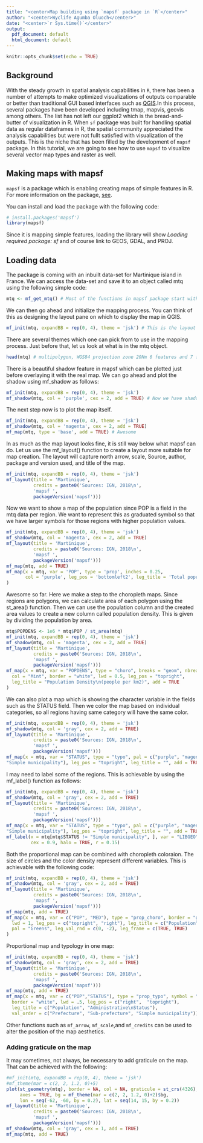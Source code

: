 ```yaml
---
title: "<center>Map building using `mapsf` package in `R`</center>"
author: "<center>Wyclife Agumba Oluoch</center>"
date: "<center>`r Sys.time()`</center>"
output:
  pdf_document: default
  html_document: default
---
```


```r
knitr::opts_chunk$set(echo = TRUE)
```
## Background

With the steady growth in spatial analysis capabilities in `R`, there has been a number of attempts to make optimized visualizations of outputs comparable or better than traditional GUI based interfaces such as [QGIS](https://qgis.org/en/site/).In this process, several packages have been developed including tmap, mapvis, geovis among others. The list has not left our ggplot2 which is the bread-and-butter of visualization in R. When `sf` package was built for handling spatial data as regular dataframes in R, the spatial community appreciated the analysis capabilities but were not fullt satisfied with visualization of the outputs. This is the niche that has been filled by the development of `mapsf` package. In this tutorial, we are going to see how to use `mapsf` to visualize several vector map types and raster as well. 

## Making maps with mapsf

`mapsf` is a package which is enabling creating maps of simple features in R. For more information on the package, [see](https://github.com/riatelab/mapsf).

You can install and load the package with the following code:

```r
# install.packages('mapsf')
library(mapsf)
```

Since it is mapping simple features, loading the library will show _Loading required package: sf_ and of course link to GEOS, GDAL, and PROJ.

## Loading data

The package is coming with an inbuilt data-set for Martinique island in France. We can access the data-set and save it to an object called mtq using the following simple code:

```r
mtq <- mf_get_mtq() # Most of the functions in mapsf package start with mf_
```

We can then go ahead and initialize the mapping process. You can think of this as designing the layout pane on which to display the map in QGIS.

```r
mf_init(mtq, expandBB = rep(0, 4), theme = 'jsk') # This is the layout to map on
```
There are several themes which one can pick from to use in the mapping process. Just before that, let us look at what is in the mtq object.

```r
head(mtq) # multipolygon, WGS84 projection zone 20Nm 6 features and 7 fields plus bounding box. geom holds the coordinates and not regarded as a field in the 7.
```

There is a beautiful shadow feature in mapsf which can be plotted just before overlaying it with the real map. We can go ahead and plot the shadow using mf_shadow as follows:

```r
mf_init(mtq, expandBB = rep(0, 4), theme = 'jsk')
mf_shadow(mtq, col = 'purple', cex = 2, add = TRUE) # Now we have shadow on the layout added
```
The next step now is to plot the map itself. 

```r
mf_init(mtq, expandBB = rep(0, 4), theme = 'jsk')
mf_shadow(mtq, col = 'magenta', cex = 2, add = TRUE) 
mf_map(mtq, type = 'base', add = TRUE) # Awesome
```
In as much as the map layout looks fine, it is still way below what mapsf can do. Let us use the mf_layout() function to create a layout more suitable for map creation. The layout will capture north arrow, scale, Source, author, package and version used, and title of the map.

```r
mf_init(mtq, expandBB = rep(0, 4), theme = 'jsk')
mf_layout(title = 'Martinique',
          credits = paste0('Sources: IGN, 2018\n',
          'mapsf ',
          packageVersion('mapsf')))
```
Now we want to show a map of the population since POP is a field in the mtq data per region. We want to represent this as graduated symbol so that we have larger symbols for those regions with higher population values.

```r
mf_init(mtq, expandBB = rep(0, 4), theme = 'jsk')
mf_shadow(mtq, col = 'magenta', cex = 2, add = TRUE)
mf_layout(title = 'Martinique',
          credits = paste0('Sources: IGN, 2018\n',
          'mapsf ',
          packageVersion('mapsf')))
mf_map(mtq, add = TRUE)
mf_map(x = mtq, var = 'POP', type = 'prop', inches = 0.25, 
       col = 'purple', leg_pos = 'bottomleft2', leg_title = 'Total population'
)
```

Awesome so far. Here we make a step to the choropleth maps. Since regions are polygons, we can calculate area of each polygon using the st_area() function. Then we can use the population column and the created area values to create a new column called population density. This is given by dividing the population by area.

```r
mtq$POPDENS <- 1e6 * mtq$POP / st_area(mtq)
mf_init(mtq, expandBB = rep(0, 4), theme = 'jsk')
mf_shadow(mtq, col = 'magenta', cex = 2, add = TRUE)
mf_layout(title = 'Martinique',
          credits = paste0('Sources: IGN, 2018\n',
          'mapsf ',
          packageVersion('mapsf')))
mf_map(x = mtq, var = "POPDENS", type = "choro", breaks = "geom", nbreaks = 5,
  col = "Mint", border = "white", lwd = 0.5, leg_pos = "topright", 
  leg_title = "Population Density\n(people per km2)", add = TRUE
)
```
We can also plot a map which is showing the character variable in the fields such as the STATUS field. Then we color the map based on individual categories, so all regions having same category will have the same color.

```r
mf_init(mtq, expandBB = rep(0, 4), theme = 'jsk')
mf_shadow(mtq, col = 'gray', cex = 2, add = TRUE)
mf_layout(title = 'Martinique',
          credits = paste0('Sources: IGN, 2018\n',
          'mapsf ',
          packageVersion('mapsf')))
mf_map(x = mtq, var = "STATUS", type = "typo", pal = c("purple", "magenta", "cyan"), lwd = .5, val_order = c("Prefecture", "Sub-prefecture", 
"Simple municipality"), leg_pos = "topright", leg_title = "", add = TRUE)
```

I may need to label some of the regions. This is achievable by using the mf_label() function as follows:

```r
mf_init(mtq, expandBB = rep(0, 4), theme = 'jsk')
mf_shadow(mtq, col = 'gray', cex = 2, add = TRUE)
mf_layout(title = 'Martinique',
          credits = paste0('Sources: IGN, 2018\n',
          'mapsf ',
          packageVersion('mapsf')))
mf_map(x = mtq, var = "STATUS", type = "typo", pal = c("purple", "magenta", "cyan"), lwd = .5, val_order = c("Prefecture", "Sub-prefecture", 
"Simple municipality"), leg_pos = "topright", leg_title = "", add = TRUE)
mf_label(x = mtq[mtq$STATUS != "Simple municipality", ], var = "LIBGEO", 
         cex = 0.9, halo = TRUE, r = 0.15)
```
Both the proportional map can be combined with choropleth coloraion. The size of circles and the color density represent different variables. This is achievable with the following code:

```r
mf_init(mtq, expandBB = rep(0, 4), theme = 'jsk')
mf_shadow(mtq, col = 'gray', cex = 2, add = TRUE)
mf_layout(title = 'Martinique',
          credits = paste0('Sources: IGN, 2018\n',
          'mapsf ',
          packageVersion('mapsf')))
mf_map(mtq, add = TRUE)
mf_map(x = mtq, var = c("POP", "MED"), type = "prop_choro", border = "grey50",
  lwd = 1, leg_pos = c("topright", "right"), leg_title = c("Population","Median\nIncome\n(in euros)"), breaks = "equal", nbreaks = 4, 
  pal = "Greens", leg_val_rnd = c(0, -2), leg_frame = c(TRUE, TRUE)
)
```

Proportional map and typology in one map:

```r
mf_init(mtq, expandBB = rep(0, 4), theme = 'jsk')
mf_shadow(mtq, col = 'gray', cex = 2, add = TRUE)
mf_layout(title = 'Martinique',
          credits = paste0('Sources: IGN, 2018\n',
          'mapsf ',
          packageVersion('mapsf')))
mf_map(mtq, add = TRUE)
mf_map(x = mtq, var = c("POP","STATUS"), type = "prop_typo", symbol = "square",
  border = "white", lwd = .5, leg_pos = c("right",  "topright"), 
  leg_title = c("Population", "Administrative\nStatus"),
  val_order = c("Prefecture", "Sub-prefecture", "Simple municipality"))
```

Other functions such as `mf_arrow`, `mf_scale`,and `mf_credits` can be used to alter the position of the map aesthetics.

### Adding graticule on the map

It may sometimes, not always, be necessary to add graticule on the map. That can be achieved with the following:

```r
#mf_init(mtq, expandBB = rep(0, 4), theme = 'jsk')
#mf_theme(mar = c(2, 2, 1.2, 0)+5)
plot(st_geometry(mtq), border = NA, col = NA, graticule = st_crs(4326),
     axes = TRUE, bg = mf_theme(mar = c(2, 2, 1.2, 0)+2)$bg,
     lon = seq(-62, -60, by = 0.2), lat = seq(14, 15, by = 0.2))
mf_layout(title = 'Martinique',
          credits = paste0('Sources: IGN, 2018\n',
          'mapsf ',
          packageVersion('mapsf')))
mf_shadow(mtq, col = 'gray', cex = 1, add = TRUE)
mf_map(mtq, add = TRUE)

```
